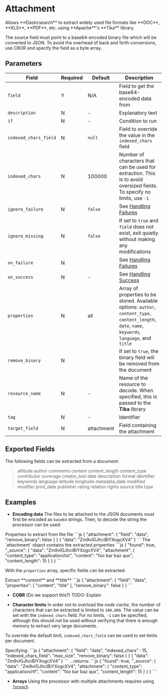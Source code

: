# Attachment

<Synopsis>
Allows **Elasticsearch** to extract widely used file formats like **DOC**, **XLS**, **PDF**, etc. using **Apache**'s **Tika** library.
</Synopsis>

The source field must point to a base64-encoded binary file which will be converted to JSON. To avoid the overhead of back and forth conversions, use CBOR and specify the field as a byte array.

## Parameters

|Field|Required|Default|Description|
|---|---|---|---|
|`field`|Y|N/A|Field to get the base64-encoded data from|
|`description`|N|-|Explanatory text|
|`if`|N|-|Condition to run|
|`indexed_chars_field`|N|`null`|Field to override the value in the `indexed_chars` field|
|`indexed_chars`|N|100000|Number of characters that can be used for extraction. This is to avoid oversized fields. To specify no limits, use `-1`|
|`ignore_failure`|N|`false`|See [Handling Failures](../handling-failures.mdx)|
|`ignore_missing`|N|`false`|If set to `true` and `field` does not exist, exit quietly without making any modifications|
|`on_failure`|N||See [Handling Failures](../handling-failures.mdx)|
|`on_success`|N|-|See [Handling Success](../handling-success.mdx)|
|`properties`|N|all|Array of properties to be stored. Available options: `author`, `content_type`, `content_length`, `date`, `name`, `keywords`, `language`, and `title`|
|`remove_binary`|N||If set to `true`, the binary field will be removed from the document|
|`resource_name`|N|-|Name of the resource to decode. When specified, this is passed to the **Tika** library|
|`tag`|N|-|Identifier|
|`target_field`|N|attachment|Field containing the attachment|

## Exported Fields

The following fields can be extracted from a document:

> altitude author comments content content_length content_type contributor coverage creator_tool date description format identifier keywords language latitude longitude metadata_date modified modifier print_date publisher rating relation rights source title type

## Examples

* **Encoding data** The files to be attached to the JSON documents must first be encoded as `base64` strings. Then, to decode the string the processor can be used:

<Example>
	<Description>
		Properties to extract from the file
	</Description>
	<SampleCode>
		```js
         {
            "attachment": {
               "field": "data",
               "remove_binary": false
            }
         }
         {
            "data": "Zm9vIGJhciBiYXogcXV4"
         }
		```
	</SampleCode>
	<Description>
      The `attachment` object contains the extracted properties
	</Description>
	<SampleCode>
      ```js
      {
         "found": true,
         "_source": {
            "data": "Zm9vIGJhciBiYXogcXV4",
            "attachment": {
               "content_type": "application/txt",
               "content": "foo bar baz qux",
               "content_length": 15
            }
         }
      }
      ```
	</SampleCode>
</Example>

With the `properties` array, specific fields can be extracted:

<Example>
	<Description>
      Extract **content** and **title**
	</Description>
	<SampleCode>
      ```js
         {
            "attachment": {
               "field": "data",
               "properties": [ "content", "title" ],
               "remove_binary": false
            }
         }
      ```
	</SampleCode>
</Example>

* **COBR** (Do we support this?) TODO: Explain

* **Character limits** In order not to overload the _node cache_, the number of characters that can be extracted is limited to `100,000`. The value can be set with the `indexed_chars` field. For no limits, `-1` can be specified, although this should not be used without verifying that there is enough memory to extract very large documents.

To override the default limit, `indexed_chars_field` can be used to set limits per document.

<Example>
   <Description>
      Specifying:
   </Description>
   <SampleCode>
      ```js
         {
            "attachment": {
               "field": "data",
               "indexed_chars" : 15,
               "indexed_chars_field": "max_size",
               "remove_binary": false
            }
         }
         {
            "data": "Zm9vIGJhciBiYXogcXV4"
         }
      ```
   </SampleCode>
   <Description>
   ...returns:
   </Description>
   <SampleCode>
      ```js
         {
            "found": true,
            "_source": {
               "data": "Zm9vIGJhciBiYXogcXV4",
               "attachment": {
                  "content_type": "application/rtf",
                  "content": "foo bar baz qux",
                  "content_length": 15
               }
            }
         }
      ```
   </SampleCode>
</Example>

* **Arrays** Using the processor with multiple attachments requires using [`foreach`](foreach.mdx).
